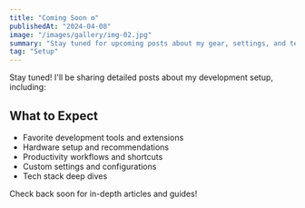 ```yaml
---
title: "Coming Soon ⚙️"
publishedAt: "2024-04-08"
image: "/images/gallery/img-02.jpg"
summary: "Stay tuned for upcoming posts about my gear, settings, and tech insights."
tag: "Setup"
---
```


Stay tuned! I'll be sharing detailed posts about my development setup, including:

## What to Expect

- Favorite development tools and extensions
- Hardware setup and recommendations
- Productivity workflows and shortcuts
- Custom settings and configurations
- Tech stack deep dives

Check back soon for in-depth articles and guides!